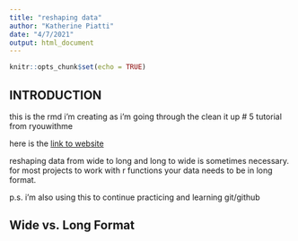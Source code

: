 ```yaml
---
title: "reshaping data"
author: "Katherine Piatti"
date: "4/7/2021"
output: html_document
---
```


```r
knitr::opts_chunk$set(echo = TRUE)
```
## INTRODUCTION

this is the rmd i'm creating as i'm going through the clean it up # 5 tutorial from ryouwithme

here is the [link to website](https://rladiessydney.org/courses/ryouwithme/02-cleanitup-5/)

reshaping data from wide to long and long to wide is sometimes necessary. for most projects to work with r functions your data needs to be in long format. 

p.s. i'm also using this to continue practicing and learning git/github


## Wide vs. Long Format

